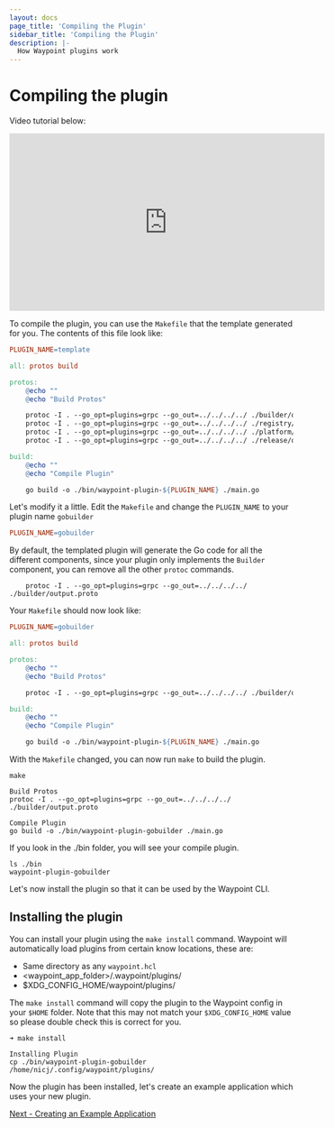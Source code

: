 ```yaml
---
layout: docs
page_title: 'Compiling the Plugin'
sidebar_title: 'Compiling the Plugin'
description: |-
  How Waypoint plugins work
---
```


# Compiling the plugin

Video tutorial below:

<iframe
  width="560"
  height="315"
  src="https://www.youtube.com/embed/4zwZCpqo0j8?start=1063&end=1260"
  frameborder="0"
  allow="accelerometer; autoplay; clipboard-write; encrypted-media; gyroscope; picture-in-picture"
  allowfullscreen
></iframe>

To compile the plugin, you can use the `Makefile` that the template generated for you. The contents of this file look like:

```makefile
PLUGIN_NAME=template

all: protos build

protos:
	@echo ""
	@echo "Build Protos"

	protoc -I . --go_opt=plugins=grpc --go_out=../../../../ ./builder/output.proto
	protoc -I . --go_opt=plugins=grpc --go_out=../../../../ ./registry/output.proto
	protoc -I . --go_opt=plugins=grpc --go_out=../../../../ ./platform/output.proto
	protoc -I . --go_opt=plugins=grpc --go_out=../../../../ ./release/output.proto

build:
	@echo ""
	@echo "Compile Plugin"

	go build -o ./bin/waypoint-plugin-${PLUGIN_NAME} ./main.go
```

Let's modify it a little. Edit the `Makefile` and change the `PLUGIN_NAME` to your plugin name `gobuilder`

```makefile
PLUGIN_NAME=gobuilder
```

By default, the templated plugin will generate the Go code for all the different components, since your plugin only
implements the `Builder` component, you can remove all the other `protoc` commands.

```
	protoc -I . --go_opt=plugins=grpc --go_out=../../../../ ./builder/output.proto
```

Your `Makefile` should now look like:

```makefile
PLUGIN_NAME=gobuilder

all: protos build

protos:
	@echo ""
	@echo "Build Protos"

	protoc -I . --go_opt=plugins=grpc --go_out=../../../../ ./builder/output.proto

build:
	@echo ""
	@echo "Compile Plugin"

	go build -o ./bin/waypoint-plugin-${PLUGIN_NAME} ./main.go
```

With the `Makefile` changed, you can now run `make` to build the plugin.

```shell
make

Build Protos
protoc -I . --go_opt=plugins=grpc --go_out=../../../../ ./builder/output.proto

Compile Plugin
go build -o ./bin/waypoint-plugin-gobuilder ./main.go
```

If you look in the ./bin folder, you will see your compile plugin.

```shell
ls ./bin
waypoint-plugin-gobuilder
```

Let's now install the plugin so that it can be used by the Waypoint CLI.

## Installing the plugin

You can install your plugin using the `make install` command. Waypoint will automatically
load plugins from certain know locations, these are:

- Same directory as any `waypoint.hcl`
- <waypoint_app_folder>/.waypoint/plugins/
- \$XDG_CONFIG_HOME/waypoint/plugins/

The `make install` command will copy the plugin to the Waypoint config in your
`$HOME` folder. Note that this may not match your `$XDG_CONFIG_HOME` value so
please double check this is correct for you.

```shell
➜ make install

Installing Plugin
cp ./bin/waypoint-plugin-gobuilder /home/nicj/.config/waypoint/plugins/
```

Now the plugin has been installed, let's create an example application which uses your new plugin.

[Next - Creating an Example Application](/docs/extending-waypoint/creating-plugins/example-application)
